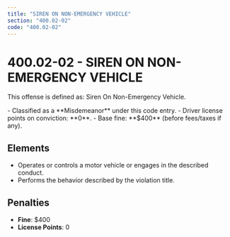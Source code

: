 ```yaml
---
title: "SIREN ON NON-EMERGENCY VEHICLE"
section: "400.02-02"
code: "400.02-02"
---
```





# 400.02-02 - SIREN ON NON-EMERGENCY VEHICLE

This offense is defined as: Siren On Non-Emergency Vehicle.

<Aside type="caution" title="Charge Type: Misdemeanor">
- Classified as a **Misdemeanor** under this code entry.
- Driver license points on conviction: **0**.
- Base fine: **$400** (before fees/taxes if any).
</Aside>

## Elements
- Operates or controls a motor vehicle or engages in the described conduct.
- Performs the behavior described by the violation title.

## Penalties
- **Fine**: $400
- **License Points**: 0
